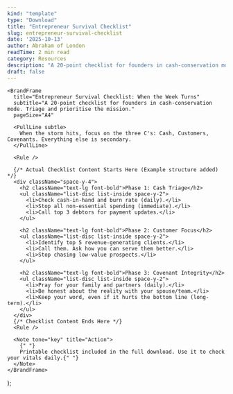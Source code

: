 ```yaml
---
kind: "template"
type: "Download"
title: "Entrepreneur Survival Checklist"
slug: entrepreneur-survival-checklist
date: '2025-10-13'
author: Abraham of London
readTime: 2 min read
category: Resources
description: "A 20-point checklist for founders in cash-conservation mode to triage and prioritize the mission."
draft: false
---
```



    <BrandFrame
      title="Entrepreneur Survival Checklist: When the Week Turns"
      subtitle="A 20-point checklist for founders in cash-conservation mode. Triage and prioritise the mission."
      pageSize="A4"

> 
      <PullLine subtle>
        When the storm hits, focus on the three C's: Cash, Customers, Covenants. Everything else is secondary.
      </PullLine>

      <Rule />
      
      {/* Actual Checklist Content Starts Here (Example structure added) */}
      <div className="space-y-4">
        <h2 className="text-lg font-bold">Phase 1: Cash Triage</h2>
        <ul className="list-disc list-inside space-y-2">
          <li>Check cash-in-hand and burn rate (daily).</li>
          <li>Stop all non-essential spending (immediate).</li>
          <li>Call top 3 debtors for payment updates.</li>
        </ul>
        
        <h2 className="text-lg font-bold">Phase 2: Customer Focus</h2>
        <ul className="list-disc list-inside space-y-2">
          <li>Identify top 5 revenue-generating clients.</li>
          <li>Call them. Ask how you can serve them better.</li>
          <li>Stop chasing low-value prospects.</li>
        </ul>
        
        <h2 className="text-lg font-bold">Phase 3: Covenant Integrity</h2>
        <ul className="list-disc list-inside space-y-2">
          <li>Pray for your family and partners (daily).</li>
          <li>Be honest about the reality with your spouse/team.</li>
          <li>Keep your word, even if it hurts the bottom line (long-term).</li>
        </ul>
      </div>
      {/* Checklist Content Ends Here */}
      <Rule />
      
      <Note tone="key" title="Action">
        {" "}
        Printable checklist included in the full download. Use it to check your vitals daily.{" "}
      </Note>
    </BrandFrame>
  );


